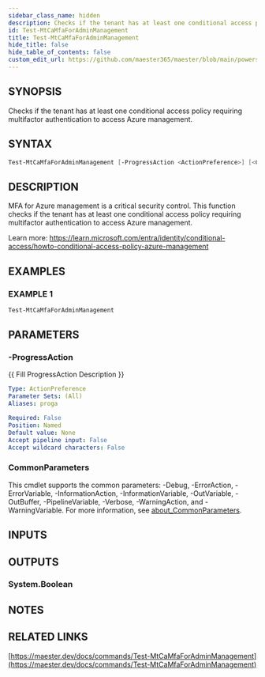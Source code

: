 ```yaml
---
sidebar_class_name: hidden
description: Checks if the tenant has at least one conditional access policy requiring multifactor authentication to access Azure management.
id: Test-MtCaMfaForAdminManagement
title: Test-MtCaMfaForAdminManagement
hide_title: false
hide_table_of_contents: false
custom_edit_url: https://github.com/maester365/maester/blob/main/powershell/public/Test-MtCaMfaForAdminManagement.ps1
---
```


## SYNOPSIS

Checks if the tenant has at least one conditional access policy requiring multifactor authentication to access Azure management.

## SYNTAX

```powershell
Test-MtCaMfaForAdminManagement [-ProgressAction <ActionPreference>] [<CommonParameters>]
```

## DESCRIPTION

MFA for Azure management is a critical security control.
This function checks if the tenant has at least one
conditional access policy requiring multifactor authentication to access Azure management.

Learn more:
https://learn.microsoft.com/entra/identity/conditional-access/howto-conditional-access-policy-azure-management

## EXAMPLES

### EXAMPLE 1

```powershell
Test-MtCaMfaForAdminManagement
```

## PARAMETERS

### -ProgressAction

\{\{ Fill ProgressAction Description \}\}

```yaml
Type: ActionPreference
Parameter Sets: (All)
Aliases: proga

Required: False
Position: Named
Default value: None
Accept pipeline input: False
Accept wildcard characters: False
```

### CommonParameters

This cmdlet supports the common parameters: -Debug, -ErrorAction, -ErrorVariable, -InformationAction, -InformationVariable, -OutVariable, -OutBuffer, -PipelineVariable, -Verbose, -WarningAction, and -WarningVariable. For more information, see [about_CommonParameters](http://go.microsoft.com/fwlink/?LinkID=113216).

## INPUTS

## OUTPUTS

### System.Boolean

## NOTES

## RELATED LINKS

[https://maester.dev/docs/commands/Test-MtCaMfaForAdminManagement](https://maester.dev/docs/commands/Test-MtCaMfaForAdminManagement)
